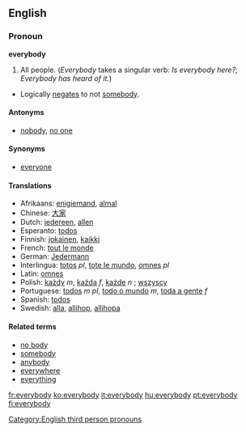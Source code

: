 ==English==
===Pronoun===
'''everybody'''
#All people.  (''Everybody'' takes a singular verb: ''Is everybody here?'';  ''Everybody has heard of it.'')
*Logically [[negates]] to not [[somebody]].

==== Antonyms ====
*[[nobody]], [[no one]]

==== Synonyms ====
*[[everyone]]

====Translations====
*Afrikaans: [[enigiemand]], [[almal]]
*Chinese: [[大家]]
*Dutch: [[iedereen]], [[allen]]
*Esperanto: [[todos]]
*Finnish: [[jokainen]], [[kaikki]]
*French: [[tout le monde]]
*German: [[Jedermann]]
*Interlingua: [[totos]] ''pl'', [[tote le mundo]], [[omnes]] ''pl''
*Latin: [[omnes]]
*Polish: [[każdy]] ''m'', [[każda]] ''f'', [[każde]] ''n'' ; [[wszyscy]]
*Portuguese: [[todos]] ''m pl'', [[todo o mundo]] ''m'', [[toda a gente]] ''f''
*Spanish: [[todos]]
*Swedish: [[alla]], [[allihop]], [[allihopa]]

====Related terms====
*[[no body]]
*[[somebody]]
*[[anybody]]
*[[everywhere]]
*[[everything]]

[[Category:English third person pronouns]]

[[fr:everybody]]
[[ko:everybody]]
[[it:everybody]]
[[hu:everybody]]
[[pt:everybody]]
[[fi:everybody]]